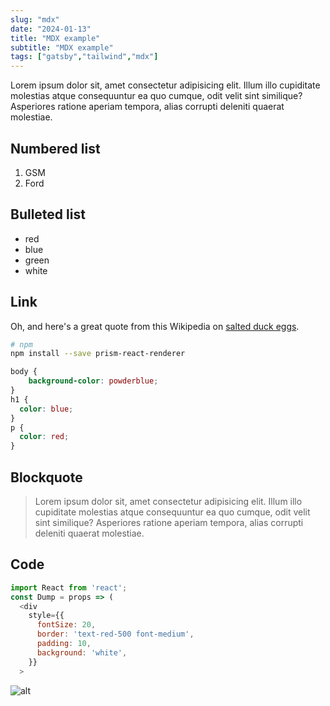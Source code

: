 ```yaml
---
slug: "mdx"
date: "2024-01-13"
title: "MDX example"
subtitle: "MDX example"
tags: ["gatsby","tailwind","mdx"]
---
```


Lorem ipsum dolor sit, amet consectetur adipisicing elit. 
Illum illo cupiditate molestias atque consequuntur ea quo cumque, odit velit sint similique? 
Asperiores ratione aperiam tempora, alias corrupti deleniti quaerat molestiae.

## Numbered list

1. GSM
2. Ford

## Bulleted list

- red
- blue
- green
- white

## Link

Oh, and here's a great quote from this Wikipedia on
[salted duck eggs](http://en.wikipedia.org/wiki/Salted_duck_egg).

```bash
# npm
npm install --save prism-react-renderer
```

```css
body {
    background-color: powderblue;
}
h1 {
  color: blue;
}
p {
  color: red;
}
```

## Blockquote

> Lorem ipsum dolor sit, amet consectetur adipisicing elit. 
> Illum illo cupiditate molestias atque consequuntur ea quo cumque, odit velit sint similique? 
> Asperiores ratione aperiam tempora, alias corrupti deleniti quaerat molestiae.

## Code

```javascript
import React from 'react';
const Dump = props => (
  <div
    style={{
      fontSize: 20,
      border: 'text-red-500 font-medium',
      padding: 10,
      background: 'white',
    }}
  >
 ```

![alt](https://mdx-logo.now.sh)
